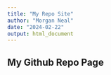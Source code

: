 ```yaml
---
title: "My Repo Site"
author: "Morgan Neal"
date: "2024-02-22"
output: html_document
---
```


## My Github Repo Page

